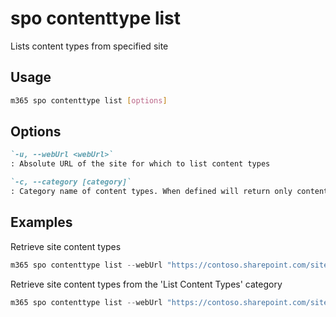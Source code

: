 
# spo contenttype list

Lists content types from specified site

## Usage

```sh
m365 spo contenttype list [options]
```

## Options

```md definition-list
`-u, --webUrl <webUrl>`
: Absolute URL of the site for which to list content types

`-c, --category [category]`
: Category name of content types. When defined will return only content types from specified category
```

<Global />

## Examples

Retrieve site content types

```PowerShell
m365 spo contenttype list --webUrl "https://contoso.sharepoint.com/sites/contoso-sales"
```

Retrieve site content types from the 'List Content Types' category

```PowerShell
m365 spo contenttype list --webUrl "https://contoso.sharepoint.com/sites/contoso-sales" --category "List Content Types"
```
